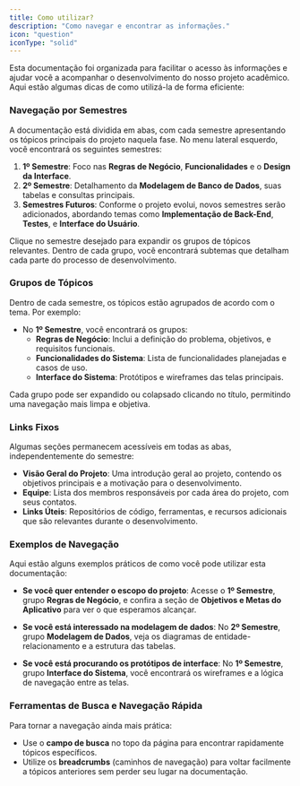 ```yaml
---
title: Como utilizar?
description: "Como navegar e encontrar as informações."
icon: "question"
iconType: "solid"
---
```


Esta documentação foi organizada para facilitar o acesso às informações e ajudar você a acompanhar o desenvolvimento do nosso projeto acadêmico. Aqui estão algumas dicas de como utilizá-la de forma eficiente:

### Navegação por Semestres

A documentação está dividida em abas, com cada semestre apresentando os tópicos principais do projeto naquela fase. No menu lateral esquerdo, você encontrará os seguintes semestres:

1. **1º Semestre**: Foco nas **Regras de Negócio**, **Funcionalidades** e o **Design da Interface**.
2. **2º Semestre**: Detalhamento da **Modelagem de Banco de Dados**, suas tabelas e consultas principais.
3. **Semestres Futuros**: Conforme o projeto evolui, novos semestres serão adicionados, abordando temas como **Implementação de Back-End**, **Testes**, e **Interface do Usuário**.

Clique no semestre desejado para expandir os grupos de tópicos relevantes. Dentro de cada grupo, você encontrará subtemas que detalham cada parte do processo de desenvolvimento.

### Grupos de Tópicos

Dentro de cada semestre, os tópicos estão agrupados de acordo com o tema. Por exemplo:

-   No **1º Semestre**, você encontrará os grupos:
    -   **Regras de Negócio**: Inclui a definição do problema, objetivos, e requisitos funcionais.
    -   **Funcionalidades do Sistema**: Lista de funcionalidades planejadas e casos de uso.
    -   **Interface do Sistema**: Protótipos e wireframes das telas principais.

Cada grupo pode ser expandido ou colapsado clicando no título, permitindo uma navegação mais limpa e objetiva.

### Links Fixos

Algumas seções permanecem acessíveis em todas as abas, independentemente do semestre:

-   **Visão Geral do Projeto**: Uma introdução geral ao projeto, contendo os objetivos principais e a motivação para o desenvolvimento.
-   **Equipe**: Lista dos membros responsáveis por cada área do projeto, com seus contatos.
-   **Links Úteis**: Repositórios de código, ferramentas, e recursos adicionais que são relevantes durante o desenvolvimento.

### Exemplos de Navegação

Aqui estão alguns exemplos práticos de como você pode utilizar esta documentação:

-   **Se você quer entender o escopo do projeto**: Acesse o **1º Semestre**, grupo **Regras de Negócio**, e confira a seção de **Objetivos e Metas do Aplicativo** para ver o que esperamos alcançar.
-   **Se você está interessado na modelagem de dados**: No **2º Semestre**, grupo **Modelagem de Dados**, veja os diagramas de entidade-relacionamento e a estrutura das tabelas.

-   **Se você está procurando os protótipos de interface**: No **1º Semestre**, grupo **Interface do Sistema**, você encontrará os wireframes e a lógica de navegação entre as telas.

### Ferramentas de Busca e Navegação Rápida

Para tornar a navegação ainda mais prática:

-   Use o **campo de busca** no topo da página para encontrar rapidamente tópicos específicos.
-   Utilize os **breadcrumbs** (caminhos de navegação) para voltar facilmente a tópicos anteriores sem perder seu lugar na documentação.
